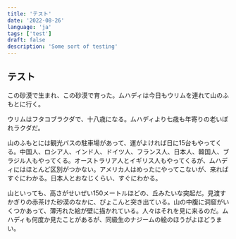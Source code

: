 ```yaml
---
title: 'テスト'
date: '2022-08-26'
language: 'ja'
tags: ['test']
draft: false
description: 'Some sort of testing'
---
```


## テスト

この砂漠で生まれ、この砂漠で育った。ムハディは今日もウリムを連れて山のふもとに行く。

ウリムはフタコブラクダで、十八歳になる。ムハディより七歳も年寄りの老いぼれラクダだ。

山のふもとには観光バスの駐車場があって、運がよければ日に15台もやってくる。中国人、ロシア人、インド人、ドイツ人、フランス人、日本人、韓国人、ブラジル人もやってくる。オーストラリア人とイギリス人もやってくるが、ムハディにはほとんど区別がつかない。アメリカ人はめったにやってこないが、来ればすぐにわかる。日本人とおなじくらい、すぐにわかる。

山といっても、高さがせいぜい150メートルほどの、丘みたいな突起だ。見渡すかぎりの赤茶けた砂漠のなかに、ぴょこんと突き出ている。山の中腹に洞窟がいくつかあって、薄汚れた絵が壁に描かれている。人々はそれを見に来るのだ。ムハディも何度か見たことがあるが、同級生のナジームの絵のほうがよほどうまい。
